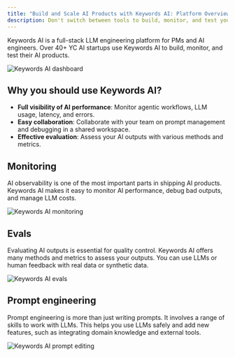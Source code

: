 ```yaml
---
title: "Build and Scale AI Products with Keywords AI: Platform Overview"
description: Don't switch between tools to build, monitor, and test your AI products.
---
```


Keywords AI is a full-stack LLM engineering platform for PMs and AI engineers. Over 40+ YC AI startups use Keywords AI to build, monitor, and test their AI products.

<Frame caption="How to bring an AI feature from prototype to production">
<img src="https://keywordsai-static.s3.us-east-1.amazonaws.com/social_media_images/llm-production-workflow.jpg" alt="Keywords AI dashboard" />
</Frame>

## Why you should use Keywords AI? 

- **Full visibility of AI performance**: Monitor agentic workflows, LLM usage, latency, and errors.
- **Easy collaboration**: Collaborate with your team on prompt management and debugging in a shared workspace.
- **Effective evaluation**: Assess your AI outputs with various methods and metrics.

## Monitoring
AI observability is one of the most important parts in shipping AI products. Keywords AI makes it easy to monitor AI performance, debug bad outputs, and manage LLM costs. 

<Frame>
<img src="https://keywordsai-static.s3.us-east-1.amazonaws.com/docs/cookbooks/dashboard.jpg" alt="Keywords AI monitoring" />
</Frame>

## Evals
Evaluating AI outputs is essential for quality control. Keywords AI offers many methods and metrics to assess your outputs. You can use LLMs or human feedback with real data or synthetic data.
<Frame>
<img src="https://keywordsai-static.s3.us-east-1.amazonaws.com/social_media_images/Evals.png" alt="Keywords AI evals" />
</Frame>

## Prompt engineering
Prompt engineering is more than just writing prompts. It involves a range of skills to work with LLMs. This helps you use LLMs safely and add new features, such as integrating domain knowledge and external tools.

<Frame>
<img src="https://keywordsai-static.s3.us-east-1.amazonaws.com/docs/cookbooks/prompts.png" alt="Keywords AI prompt editing" />
</Frame>

